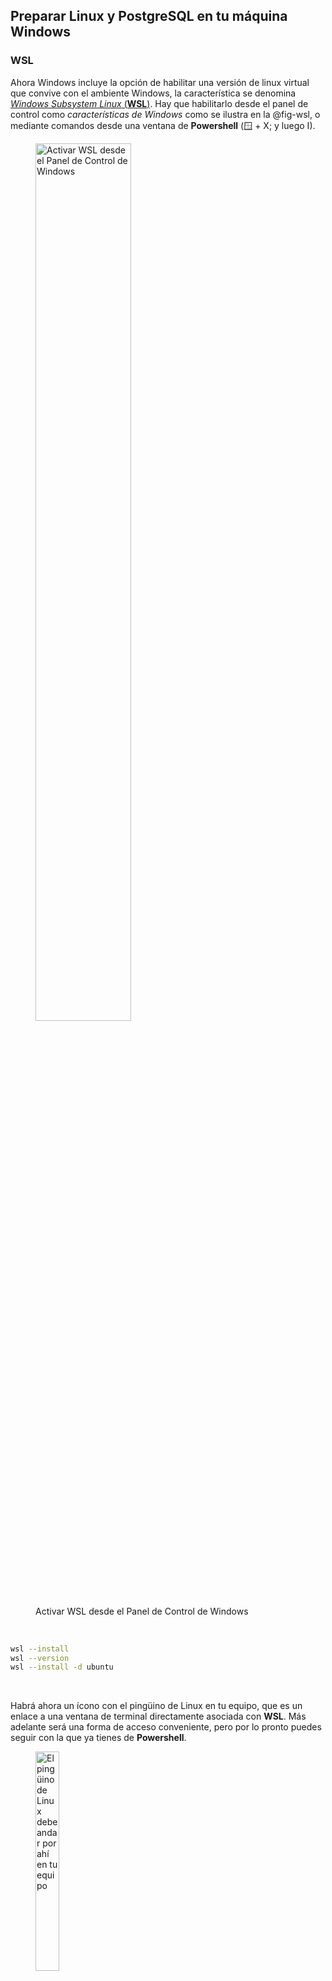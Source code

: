 ## Preparar Linux y PostgreSQL en tu máquina Windows

### WSL
Ahora Windows incluye la opción de habilitar una versión de linux virtual que convive con el ambiente Windows, la característica se denomina [*Windows Subsystem Linux* (**WSL**)](https://learn.microsoft.com/es-mx/windows/wsl/). Hay que habilitarlo desde el panel de control como *características de Windows* como se ilustra en la @fig-wsl, o mediante comandos desde una ventana de **Powershell** (🪟 + X; y luego I).

![Activar WSL desde el Panel de Control de Windows](images/wsl-activar.png){#fig-wsl width=60%}

\ 

```bash
wsl --install
wsl --version
wsl --install -d ubuntu
```
\ 

Habrá ahora un ícono con el pingüino de Linux en tu equipo, que es un enlace a una ventana de terminal directamente asociada con **WSL**. Más adelante será una forma de acceso conveniente, pero por lo pronto puedes seguir con la que ya tienes de **Powershell**.

![El pingüino de Linux debe andar por ahí en tu equipo](images/wsl-icon.png){width=30%}

### PostgreSQL

Una vez activado **WSL**, tendrás, en este ejemplo, un *linux Ubuntu* en marcha. Ahora puedes instalar _PostgreSQL_ en esa máquina virtual. Lo primero es acceder a _linux_ mediante una consola de sistema. Bastará con que escribas `wsl` en **Powershell**. Puede ser la misma ventana que usaste para instalar todo, si todavía la tienes abierta, o usar el nuevo ícono del pingüino. Ahora, escribe las siguientes instrucciones en _linux_. Básicamente le estas diciendo que entre en modo de _superusuario_ (`sudo`) y que vaya al servicio general de almacenamiento de aplicaciones (`apt-get`) y conseguir lo necesario para instalar _PostgreSQL_ en la versión que incluye extensiones y adiciones comunes al _PostgreSQL_ básico.


``` bash
sudo apt-get install postgresql postgresql-contrib
```

La instalación inicial de *PostgreSQL* utiliza como usuario de arranque a `postgres`. Es necesario darle un *password* para lograr que *PostgreSQL* nos de acceso. El siguiente comando lo hace. Te generará una línea en la que te pide ingreses la nueva clave que quieras darle al usuario `postgres`. Escribiras pero no verás lo que escribes, por seguiridad obviamente. Al terminar aprieta la tecla **enter/intro/&#9166;**

``` bash
sudo passwd postgres
```

Ahora, desde la misma terminal, tenemos que arrancar a _posgtreSQL_  como un servico activo en el equipo. Esto lo mantendrá en operación hasta que reinicies la máquina, en cuyo caso deberás reiniciar el servicio.
La instrucción para hacer esta operación es la siguiente.


``` bash
 sudo service postgresql start
```

Esta mismalínea te sirve para detener el servico (stop en lugar de start), reiniciarlo (restart) o para averiguar si está activo (status).

Conviene generar un usuario de tu preferencia para interactuar con _PostgreSQL_, evitando dejar como vulnerabilidad la interacción através del usuario común `postgres`. Para crear ese nuevo usuario usa el siguiente comando.

``` bash
sudo -u postgres psql

psql=# alter user <username> with encrypted password '<password>';
grant all privileges on database <dbname> to <username> ; 
```

Para iniciar tu interacción con *PostgreSQL* incialmente necesitará entrar a la interfaz del sistema con el siguiente comando. Puede ser que te presente alguna advertencia, pero por lo pronto no le hagas caso.

``` bash
sudo -u postgres createuser <username>
```

Para seguir con el ejercicio necesitamos crear una base de datos nueva. En este caso usaremos datos de ejemplo que ya se han organizado en bases de datos. Recurriremos al sitio del [programa Neon de los Estados Unidos](https://github.com/neondatabase-labs/postgres-sample-dbs).. Veamos la base de datos de los pasajeros del Titanic en su trágico viaje inaugural. Lo primero es preparar a _PostgreSQL_ para alojarla.


``` bash
sudo -u postgres createdb titanic
```

Ahora vamos por la base de datos. En _linux_ existe para este fin el comando `wget`. Conviene preparar un directorio para poner estos datos de ejemplo. Un lugar posible podría ser dentro de tu directorio
**home**, (asocido al símbolo **) quizás en _db-ejemplos_. Hay que usar `wget` con la opción **-P** seguida de la ruta deseada para almacenar el contenido de la URL. Si los directorios involucrados existen, los usa, si no, los crea.


``` bash
wget https://raw.githubusercontent.com/neondatabase/postgres-sample-dbs/main/titanic.sql -P ~/db-ejemplos
```

En Windows puedes verificar si el archivo solicitado fue cargado en el lugar que quería desde elnavegador de archivos, busca al final de la lista de directorios. Debería estar el pingüino ahí. lo abres y buscas la carpeta `home/<tu usuario>/db-ejemplo` en la forma usual. Ahí debería estar el archivo `titanica.sql`.

Si ya todo está en orden, ahora hay que cargar los datos en la base de datos `titanic`. El comando para esto es este.

``` bash
psql -d titanic -f ~/db-ejemplos/titanic.sql
```

Si por falta de derechos de acceso en tu linux, falla algo de lo anterior, esta es la manera de darle todos los derechos al usuario. No siempre una buena idea desde el punto de vista de la seguridad. Lo primero es entrar a la consola de _PostgreSQL_ como un usuario administrativo, es decir `postgres`, por ejemplo. Nota el cambio en el encabezado de línea en tu terminal.

``` bash
sudo -u postgres psql
```

Ahora ya estas dentro de _PostgreSQL_ los comandos en su lenguaje, _SQL_, son los siguientes. Nota también que cada comando es terminado con ";", si no lo incluyes el interprete de _SQL_ considera que no has terminado de construir la instrucción y por tanto no la procesa.

``` sql
alter user <username> with encrypted password '<password>';
grant all privileges on database <dbname> to <username> ; 
```

\ 
Para salir de _PostgreSQL_, usa el comando `\q`)
\ 


Una vez que todo ha sido configurado podrás tener acceso a _PostgreSQL_ y hacer operaciones de todo tipo. A continuación un ejemplo muy sencillo con la bae de datos de ejemplo "titanic".

```r
pacman::p_load(RPostgres, keyring)


tryCatch({
  drv <- Postgres()
  print("Connecting to Database…")
  connec <- dbConnect(drv, 
                      dbname   = "titanic",
                      host     = Sys.getenv("psql_eq_ip"), 
                      port     = Sys.getenv("psql_eq_port"),
                      user     = key_list("psql-eq")[1,2],
                      password = key_get(service = "psql-eq", 
                                         username = key_list("psql-eq")[1,2]))
  
  print("Database Connected!")
},
error=function(cond) {
  print(cond)
  print("Unable to connect to Database.")
})

df <- dbGetQuery(connec, "SELECT name, hometown FROM passenger;")

head(df)

```

\ 
¿Había algún mexicano en el Titanic?
\ 

```r
mx_df <- dbGetQuery(connec, "SELECT name, hometown FROM passenger
                               WHERE hometown ILIKE '%mex%';")

print("Aquí está la resuesta")
print(mx_df)

```

Al terminar el procesamiento hay que cerrar la conexión, ¡práctica de seguridad estandar!

```r

dbDisconnect(connec)

```

